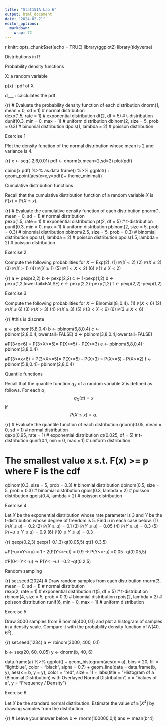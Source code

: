 ```yaml
---
title: "Stat151A Lab 6"
output: html_document
date: "2024-02-21"
editor_options: 
  markdown: 
    wrap: 72
---
```


{r setup, include = FALSE}
knitr::opts_chunk$set(echo = TRUE)
library(ggplot2)
library(tidyverse)

Distributions in R

Probability density functions

X: a random variable

p(x) : pdf of X

d___ : calclulates the pdf

{r}
# Evaluate the probability density function of each distribution
dnorm(1, mean = 0, sd = 1)  # normal distribution  
dexp(1.5, rate = 1)  # exponential distribution
dt(2, df = 5)  # t-distribution
dunif(0.3, min = 0, max = 1)  # uniform distribution
dbinom(2, size = 5, prob = 0.3)  # binomial distribution
dpois(1, lambda = 2)  # poisson distribution

Exercise 1

Plot the density function of the normal distribution whose mean is 2 and variance is 4.

{r}
x <- seq(-2,6,0.01)
pdf  <- dnorm(x,mean=2,sd=2)
plot(pdf)

cbind(x,pdf) %>% as.data.frame() %>% 
  ggplot() + 
    geom_point(aes(x=x,y=pdf))+ 
    theme_minimal()

Cumulative distribution functions

Recall that the cumulative distribution function of a random variable $X$ is $F(x) = \mathbb{P}(X \le x)$.

{r}
# Evaluate the cumulative density function of each distribution
pnorm(1, mean = 0, sd = 1)  # normal distribution  
pexp(1.5, rate = 1)  # exponential distribution
pt(2, df = 5)  # t-distribution
punif(0.3, min = 0, max = 1)  # uniform distribution
pbinom(2, size = 5, prob = 0.3)  # binomial distribution
pbinom(2.5, size = 5, prob = 0.3)  # binomial distribution
ppois(1, lambda = 2)  # poisson distribution
ppois(1.5, lambda = 2)  # poisson distribution

Exercise 2

Compute the following probabilities for $X \sim \text{Exp}(2)$. (1) $\mathbb{P}(X < 2)$ (2) $\mathbb{P}(X \le 2)$ (3) $\mathbb{P}(X > 1)$ (4) $\mathbb{P}(X \ge 1)$ (5) $\mathbb{P}(1 < X < 2)$ (6) $\mathbb{P}(1 \le X < 2)$

{r}
a <- pexp(2,2)
b <- pexp(2,2)
c <- 1-pexp(1,2)
d <- pexp(1,2,lower.tail=FALSE)
e <- pexp(2,2)-pexp(1,2)
f <- pexp(2,2)-pexp(1,2)

Exercise 3

Compute the following probabilities for $X \sim \text{Binomial}(8, 0.4)$. (1) $\mathbb{P}(X < 6)$ (2) $\mathbb{P}(X \le 6)$ (3) $\mathbb{P}(X > 3)$ (4) $\mathbb{P}(X \ge 3)$ (5) $\mathbb{P}(3 < X < 6)$ (6) $\mathbb{P}(3 \le X < 6)$

{r}
#this is discrete

a <- pbinom(5,8,0.4)
b <- pbinom(6,8,0.4)
c <- pbinom(2,8,0.4,lower.tail=FALSE)
d <- pbinom(3,8,0.4,lower.tail=FALSE)

#P(3<x<6) = P(3<X<=5)= P(X<=5) - P(X<=3)
e <- pbinom(5,8,0.4)- pbinom(3,8,0.4)

#P(3<=x<6) = P(3<X<=5)= P(X<=5) - P(X<3) = P(X<=5) - P(X<=2)
f <- pbinom(5,8,0.4)- pbinom(2,8,0.4)


Quantile functions

Recall that the quantile function $q_X$ of a random variable $X$ is defined as follows. For each $\alpha$, $$q_X(\alpha) = x$$ if $$P(X \le x) = \alpha.$$

{r}
# Evaluate the quantile function of each distribution
qnorm(0.05, mean = 0, sd = 1)  # normal distribution  
qexp(0.95, rate = 1)  # exponential distribution
qt(0.025, df = 5)  # t-distribution
qunif(0.1, min = 0, max = 1)  # uniform distribution

# The smallest value x s.t. F(x) >= p where F is the cdf
qbinom(0.3, size = 5, prob = 0.3)  # binomial distribution
qbinom(0.5, size = 5, prob = 0.3)  # binomial distribution
qpois(0.3, lambda = 2)  # poisson distribution
qpois(0.4, lambda = 2)  # poisson distribution

Exercise 4

Let $X$ be the exponential distribution whose rate parameter is 3 and $Y$ be the t-distribution whose degree of freedom is 5. Find $u$ in each case below. (1) $\mathbb{P}(X \le u) = 0.2$ (2) $\mathbb{P}(X \ge u) = 0.1$ (3) $\mathbb{P}(Y \le u) = 0.05$ (4) $\mathbb{P}(Y \ge u) = 0.3$ (5) $\mathbb{P}(-u \le Y \le u) = 0.9$ (6) $\mathbb{P}(0 \le Y \le u) = 0.3$

{r}
qexp(0.2,3)
qexp(1-0.1,3)
qt(0.05,5)
qt(1-0.3,5)

#P(-u<=Y<=u) = 1 - 2(P(Y<=-u)) = 0.9 -> P(Y<=-u) =0.05
-qt(0.05,5)

#P(0<=Y<=u) -> P(Y<=-u) =0.2
-qt(0.2,5)

Random sampling

{r}
set.seed(2024)
# Draw random samples from each distribution
rnorm(3, mean = 0, sd = 1)  # normal distribution  
rexp(2, rate = 1)  # exponential distribution
rt(5, df = 5)  # t-distribution
rbinom(4, size = 5, prob = 0.3)  # binomial distribution
rpois(2, lambda = 2)  # poisson distribution
runif(6, min = 0, max = 1)  # uniform distribution

Exercise 5

Draw 3000 samples from $\text{Binomial}(400, 0.1)$ and plot a histogram of samples in a density scale. Compare it with the probability density function of $N(40, 6^2)$.

{r}
set.seed(1234)
a <- rbinom(3000, 400, 0.1)

b <- seq(20, 60, 0.05)
y <- dnorm(b, 40, 6)

data.frame(a) %>%
  ggplot() +
  geom_histogram(aes(x = a), bins = 20, fill = "lightblue", color = "black", alpha = 0.7) +
  geom_line(data = data.frame(b, y), aes(x = b, y = y), color = "red", size = 1) +
  labs(title = "Histogram of a (Binomial Distribution) with Overlayed Normal Distribution",
       x = "Values of a",
       y = "Frequency / Density")


Exercise 6

Let $X$ be the standard normal distribution. Estimate the value of $\mathbb{E}[X^4]$ by drawing samples from the distribution.

{r}
# Leave your answer below
b <- rnorm(100000,0,1)
ans <- mean(b^4)

